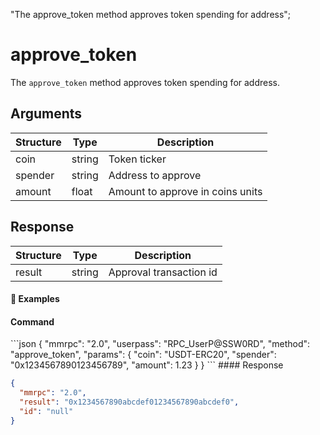   "The approve_token method approves token spending for address";

# approve\_token

The `approve_token` method approves token spending for address.

## Arguments

| Structure | Type   | Description                      |
| --------- | ------ | -------------------------------- |
| coin      | string | Token ticker                     |
| spender   | string | Address to approve               |
| amount    | float  | Amount to approve in coins units |

## Response

| Structure | Type   | Description             |
| --------- | ------ | ----------------------- |
| result    | string | Approval transaction id |

#### 📌 Examples

#### Command

<CodeGroup title="" tag="POST" label="approve_token" mm2MethodDecorate="true">
  ```json
  {
    "mmrpc": "2.0",
    "userpass": "RPC_UserP@SSW0RD",
    "method": "approve_token",
    "params": {
      "coin": "USDT-ERC20",
      "spender": "0x1234567890123456789",
      "amount": 1.23
    }
  }
  ```
</CodeGroup>

<CollapsibleSection expandedText="Hide Response" collapsedText="Show Response">
  #### Response

  ```json
  {
    "mmrpc": "2.0",
    "result": "0x1234567890abcdef01234567890abcdef0",
    "id": "null"
  }
  ```
</CollapsibleSection>
